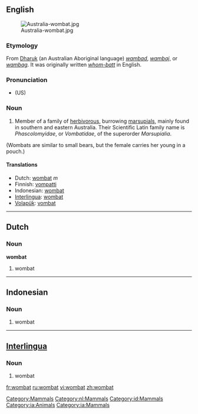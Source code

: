 {{wikipedia}}
==English==

[[Category:Mammals]]
[[Image:Australia-wombat.jpg|thumb]]

===Etymology===
From [[Dharuk]] (an Australian Aboriginal language) ''[[wambad]]'', ''[[wambaj]]'', or ''[[wambag]]''. It was originally written ''[[whom-batt]]'' in English.

===Pronunciation===
* (US) {{IPA|/ˈwɑmˌbæt/}}

===Noun===
{{en-noun}}

#Member of a family of [[herbivorous]], burrowing [[marsupial]]s, mainly found in southern and eastern Australia. Their Scientific Latin family name is ''Phascolomyidae'', or ''Vombatidae'', of the superorder ''Marsupialia''. 
(Wombats are similar to small bears, but the female carries her young in a pouch.)

====Translations====
*Dutch: [[wombat#Dutch|wombat]] ''m''
*Finnish: [[vompatti]]
*Indonesian: [[wombat#Indonesian|wombat]]
*[[Interlingua]]: [[wombat#Interlingua|wombat]]
*[[Volapük]]: [[vombat]]

----

==Dutch==

[[Category:nl:Mammals]]
===Noun===
'''wombat''' {{m}}
# wombat

----

==Indonesian==

[[Category:id:Mammals]]
===Noun===
# wombat

----

==[[Interlingua]]==

[[Category:ia:Animals]]
[[Category:ia:Mammals]]
===Noun===
# wombat

[[fr:wombat]]
[[ru:wombat]]
[[vi:wombat]]
[[zh:wombat]]